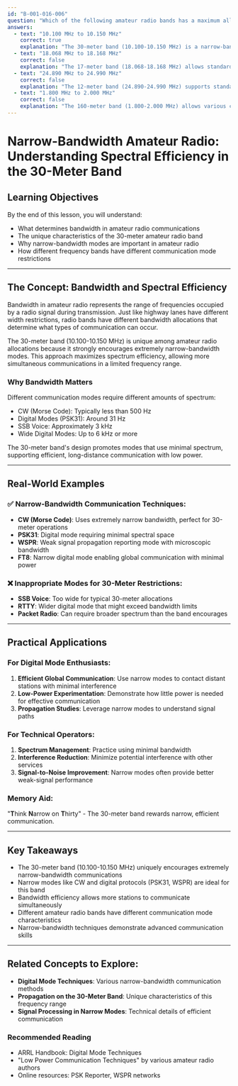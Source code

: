 ```yaml
---
id: "B-001-016-006"
question: "Which of the following amateur radio bands has a maximum allowed bandwidth of less than 6 kHz?"
answers:
  - text: "10.100 MHz to 10.150 MHz"
    correct: true
    explanation: "The 30-meter band (10.100-10.150 MHz) is a narrow-band allocation primarily used for digital modes and narrow-bandwidth communication like CW (Continuous Wave) and PSK31. The International Amateur Radio Union (IARU) Region 2 band plan restricts this segment to modes with very narrow bandwidth, typically less than 500 Hz, making it uniquely constrained compared to other HF amateur bands. This makes it ideal for low-power, long-distance communication with minimal spectrum usage."
  - text: "18.068 MHz to 18.168 MHz"
    correct: false
    explanation: "The 17-meter band (18.068-18.168 MHz) allows standard amateur radio communication modes with bandwidths up to 6 kHz, which does not meet the specific narrow-bandwidth requirement of the question. This band supports SSB, digital modes, and other wider-bandwidth communication techniques."
  - text: "24.890 MHz to 24.990 MHz"
    correct: false
    explanation: "The 12-meter band (24.890-24.990 MHz) supports standard amateur radio communication modes with bandwidths up to 6 kHz. This band is not characterized by the extremely narrow bandwidth mentioned in the question."
  - text: "1.800 MHz to 2.000 MHz"
    correct: false
    explanation: "The 160-meter band (1.800-2.000 MHz) allows various communication modes with bandwidths that can exceed 6 kHz, particularly for SSB and digital modes. This is a broader band with more flexible bandwidth allocations."
---
```


# Narrow-Bandwidth Amateur Radio: Understanding Spectral Efficiency in the 30-Meter Band

## Learning Objectives
By the end of this lesson, you will understand:
- What determines bandwidth in amateur radio communications
- The unique characteristics of the 30-meter amateur radio band
- Why narrow-bandwidth modes are important in amateur radio
- How different frequency bands have different communication mode restrictions

---

## The Concept: Bandwidth and Spectral Efficiency

Bandwidth in amateur radio represents the range of frequencies occupied by a radio signal during transmission. Just like highway lanes have different width restrictions, radio bands have different bandwidth allocations that determine what types of communication can occur.

The 30-meter band (10.100-10.150 MHz) is unique among amateur radio allocations because it strongly encourages extremely narrow-bandwidth modes. This approach maximizes spectrum efficiency, allowing more simultaneous communications in a limited frequency range.

### Why Bandwidth Matters

Different communication modes require different amounts of spectrum:
- CW (Morse Code): Typically less than 500 Hz
- Digital Modes (PSK31): Around 31 Hz
- SSB Voice: Approximately 3 kHz
- Wide Digital Modes: Up to 6 kHz or more

The 30-meter band's design promotes modes that use minimal spectrum, supporting efficient, long-distance communication with low power.

---

## Real-World Examples

### ✅ Narrow-Bandwidth Communication Techniques:
- **CW (Morse Code)**: Uses extremely narrow bandwidth, perfect for 30-meter operations
- **PSK31**: Digital mode requiring minimal spectral space
- **WSPR**: Weak signal propagation reporting mode with microscopic bandwidth
- **FT8**: Narrow digital mode enabling global communication with minimal power

### ❌ Inappropriate Modes for 30-Meter Restrictions:
- **SSB Voice**: Too wide for typical 30-meter allocations
- **RTTY**: Wider digital mode that might exceed bandwidth limits
- **Packet Radio**: Can require broader spectrum than the band encourages

---

## Practical Applications

### For Digital Mode Enthusiasts:
1. **Efficient Global Communication**: Use narrow modes to contact distant stations with minimal interference
2. **Low-Power Experimentation**: Demonstrate how little power is needed for effective communication
3. **Propagation Studies**: Leverage narrow modes to understand signal paths

### For Technical Operators:
1. **Spectrum Management**: Practice using minimal bandwidth
2. **Interference Reduction**: Minimize potential interference with other services
3. **Signal-to-Noise Improvement**: Narrow modes often provide better weak-signal performance

### Memory Aid:
"**T**hink **N**arrow on **T**hirty" - The 30-meter band rewards narrow, efficient communication.

---

## Key Takeaways

- The 30-meter band (10.100-10.150 MHz) uniquely encourages extremely narrow-bandwidth communications
- Narrow modes like CW and digital protocols (PSK31, WSPR) are ideal for this band
- Bandwidth efficiency allows more stations to communicate simultaneously
- Different amateur radio bands have different communication mode characteristics
- Narrow-bandwidth techniques demonstrate advanced communication skills

---

## Related Concepts to Explore:
- **Digital Mode Techniques**: Various narrow-bandwidth communication methods
- **Propagation on the 30-Meter Band**: Unique characteristics of this frequency range
- **Signal Processing in Narrow Modes**: Technical details of efficient communication

### Recommended Reading
- ARRL Handbook: Digital Mode Techniques
- "Low Power Communication Techniques" by various amateur radio authors
- Online resources: PSK Reporter, WSPR networks